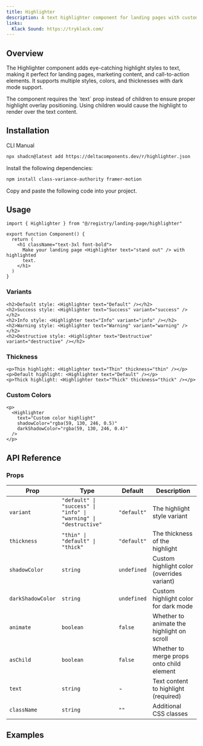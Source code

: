 ```yaml
---
title: Highlighter
description: A text highlighter component for landing pages with customizable highlight colors. Inspired by Klack landing page.
links:
  Klack Sound: https://tryklack.com/
---
```


<ComponentPreview name="highlighter-demo" />

## Overview

The Highlighter component adds eye-catching highlight styles to text, making it perfect for landing pages, marketing content, and call-to-action elements. It supports multiple styles, colors, and thicknesses with dark mode support.

<Admonition type="info" title="Text Prop Required" className="my-2 py-4">
  The component requires the `text` prop instead of children to ensure proper
  highlight overlay positioning. Using children would cause the highlight to
  render over the text content.
</Admonition>

## Installation

<Tabs defaultValue="cli">

<TabsList>
  <TabsTrigger value="cli">CLI</TabsTrigger>
  <TabsTrigger value="manual">Manual</TabsTrigger>
</TabsList>

<TabsContent value="cli">

```bash
npx shadcn@latest add https://deltacomponents.dev/r/highlighter.json
```

</TabsContent>

<TabsContent value="manual">

<Steps>

<Step>Install the following dependencies:</Step>

```bash
npm install class-variance-authority framer-motion
```

<Step>Copy and paste the following code into your project.</Step>

<ComponentSource name="highlighter" />

</Steps>

</TabsContent>

</Tabs>

## Usage

```tsx
import { Highlighter } from "@/registry/landing-page/highlighter"

export function Component() {
  return (
    <h1 className="text-3xl font-bold">
      Make your landing page <Highlighter text="stand out" /> with highlighted
      text.
    </h1>
  )
}
```

### Variants

```tsx
<h2>Default style: <Highlighter text="Default" /></h2>
<h2>Success style: <Highlighter text="Success" variant="success" /></h2>
<h2>Info style: <Highlighter text="Info" variant="info" /></h2>
<h2>Warning style: <Highlighter text="Warning" variant="warning" /></h2>
<h2>Destructive style: <Highlighter text="Destructive" variant="destructive" /></h2>
```

### Thickness

```tsx
<p>Thin highlight: <Highlighter text="Thin" thickness="thin" /></p>
<p>Default highlight: <Highlighter text="Default" /></p>
<p>Thick highlight: <Highlighter text="Thick" thickness="thick" /></p>
```

### Custom Colors

```tsx
<p>
  <Highlighter
    text="Custom color highlight"
    shadowColor="rgba(59, 130, 246, 0.5)"
    darkShadowColor="rgba(59, 130, 246, 0.4)"
  />
</p>
```

## API Reference

### Props

<div className="overflow-x-auto">

| Prop              | Type                                                             | Default     | Description                                |
| ----------------- | ---------------------------------------------------------------- | ----------- | ------------------------------------------ |
| `variant`         | `"default" \| "success" \| "info" \| "warning" \| "destructive"` | `"default"` | The highlight style variant                |
| `thickness`       | `"thin" \| "default" \| "thick"`                                 | `"default"` | The thickness of the highlight             |
| `shadowColor`     | `string`                                                         | `undefined` | Custom highlight color (overrides variant) |
| `darkShadowColor` | `string`                                                         | `undefined` | Custom highlight color for dark mode       |
| `animate`         | `boolean`                                                        | `false`     | Whether to animate the highlight on scroll |
| `asChild`         | `boolean`                                                        | `false`     | Whether to merge props onto child element  |
| `text`            | `string`                                                         | -           | Text content to highlight (required)       |
| `className`       | `string`                                                         | `""`        | Additional CSS classes                     |

</div>

## Examples
